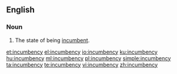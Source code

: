 ==English==

===Noun===
{{en-noun|incumbencies}}

# The state of being [[incumbent]].

[[et:incumbency]]
[[el:incumbency]]
[[io:incumbency]]
[[ku:incumbency]]
[[hu:incumbency]]
[[ml:incumbency]]
[[pl:incumbency]]
[[simple:incumbency]]
[[ta:incumbency]]
[[te:incumbency]]
[[vi:incumbency]]
[[zh:incumbency]]